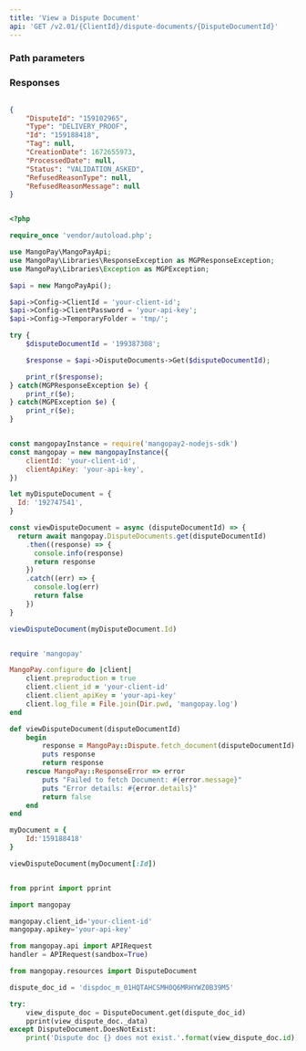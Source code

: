 ```yaml
---
title: 'View a Dispute Document'  
api: 'GET /v2.01/{ClientId}/dispute-documents/{DisputeDocumentId}'  
---
```


  

### Path parameters  

<DisputeDocumentId />  

### Responses  

<AccordionGroup><Accordion title="200 - ">  

<DisputeIdResponse />  

<Type4Response />  

<IdResponse />  

<Tag2Response />  

<CreationDateResponse />  

<ProcessedDateResponse />  

<Status6Response />  

<RefusedReasonTypeResponse />  

<RefusedReasonMessageResponse /></Accordion></AccordionGroup>  

<ResponseExample>  

```json 200 -   

{
    "DisputeId": "159102965",
    "Type": "DELIVERY_PROOF",
    "Id": "159188418",
    "Tag": null,
    "CreationDate": 1672655973,
    "ProcessedDate": null,
    "Status": "VALIDATION_ASKED",
    "RefusedReasonType": null,
    "RefusedReasonMessage": null
}  

 ```  

</ResponseExample>  

<RequestExample>  
  
```php PHP  

<?php 

require_once 'vendor/autoload.php';

use MangoPay\MangoPayApi;
use MangoPay\Libraries\ResponseException as MGPResponseException;
use MangoPay\Libraries\Exception as MGPException;

$api = new MangoPayApi();

$api->Config->ClientId = 'your-client-id';
$api->Config->ClientPassword = 'your-api-key';
$api->Config->TemporaryFolder = 'tmp/';

try {
    $disputeDocumentId = '199387308';

    $response = $api->DisputeDocuments->Get($disputeDocumentId);

    print_r($response);
} catch(MGPResponseException $e) {
    print_r($e);
} catch(MGPException $e) {
    print_r($e);
}  
```  

  
```javascript NodeJS  

const mangopayInstance = require('mangopay2-nodejs-sdk')
const mangopay = new mangopayInstance({
    clientId: 'your-client-id',
    clientApiKey: 'your-api-key',
})

let myDisputeDocument = {
  Id: '192747541',
}

const viewDisputeDocument = async (disputeDocumentId) => {
  return await mangopay.DisputeDocuments.get(disputeDocumentId)
    .then((response) => {
      console.info(response)
      return response
    })
    .catch((err) => {
      console.log(err)
      return false
    })
}

viewDisputeDocument(myDisputeDocument.Id)  
```  

  
```ruby Ruby  

require 'mangopay'

MangoPay.configure do |client|
    client.preproduction = true
    client.client_id = 'your-client-id'
    client.client_apiKey = 'your-api-key'
    client.log_file = File.join(Dir.pwd, 'mangopay.log')
end

def viewDisputeDocument(disputeDocumentId)
    begin
        response = MangoPay::Dispute.fetch_document(disputeDocumentId)
        puts response
        return response
    rescue MangoPay::ResponseError => error
        puts "Failed to fetch Document: #{error.message}"
        puts "Error details: #{error.details}"
        return false
    end
end

myDocument = {
    Id:'159188418'
}

viewDisputeDocument(myDocument[:Id])  
```  

  
```python Python  

from pprint import pprint

import mangopay

mangopay.client_id='your-client-id'
mangopay.apikey='your-api-key'

from mangopay.api import APIRequest
handler = APIRequest(sandbox=True)

from mangopay.resources import DisputeDocument

dispute_doc_id = 'dispdoc_m_01HQTAHCSMH0Q6MRHYWZ0B39M5'

try:
    view_dispute_doc = DisputeDocument.get(dispute_doc_id)
    pprint(view_dispute_doc._data)
except DisputeDocument.DoesNotExist:
    print('Dispute doc {} does not exist.'.format(view_dispute_doc.id))  
```  

  
</RequestExample>